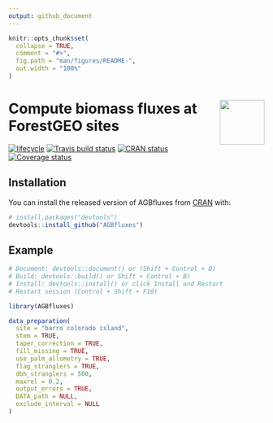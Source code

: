 ```yaml
---
output: github_document
---
```


<!-- README.md is generated from README.Rmd. Please edit that file -->

```r
knitr::opts_chunk$set(
  collapse = TRUE,
  comment = "#>",
  fig.path = "man/figures/README-",
  out.width = "100%"
)
```

# <img src="https://i.imgur.com/vTLlhbp.png" align="right" height=88 /> Compute biomass fluxes at ForestGEO sites

[![lifecycle](https://img.shields.io/badge/lifecycle-experimental-orange.svg)](https://www.tidyverse.org/lifecycle/#experimental)
[![Travis build status](https://travis-ci.org/forestgeo/AGBfluxes.svg?branch=master)](https://travis-ci.org/forestgeo/AGBfluxes)
[![CRAN status](https://www.r-pkg.org/badges/version/AGBfluxes)](https://cran.r-project.org/package=AGBfluxes)
 [![Coverage status](https://coveralls.io/repos/github/forestgeo/AGBfluxes/badge.svg)](https://coveralls.io/r/forestgeo/AGBfluxes?branch=master)

## Installation

You can install the released version of AGBfluxes from [CRAN](https://CRAN.R-project.org) with:

``` r
# install.packages("devtools")
devtools::install_github("AGBfluxes")
```

## Example

```r
# Document: devtools::document() or (Shift + Control + D)
# Build: devtools::build() or Shift + Control + B)
# Install: devtools::install() or click Install and Restart
# Restart session (Control + Shift + F10)

library(AGBfluxes)

data_preparation(
  site = "barro colorado island",
  stem = TRUE,
  taper_correction = TRUE,
  fill_missing = TRUE,
  use_palm_allometry = TRUE,
  flag_stranglers = TRUE,
  dbh_stranglers = 500,
  maxrel = 0.2,
  output_errors = TRUE,
  DATA_path = NULL,
  exclude_interval = NULL
)

```

